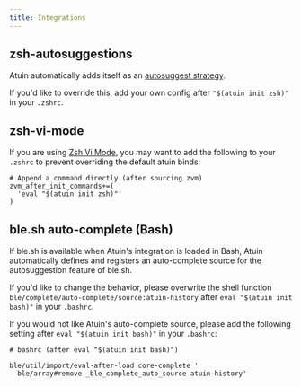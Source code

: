 ```yaml
---
title: Integrations
---
```


## zsh-autosuggestions

Atuin automatically adds itself as an [autosuggest strategy](https://github.com/zsh-users/zsh-autosuggestions#suggestion-strategy).

If you'd like to override this, add your own config after `"$(atuin init zsh)"` in your `.zshrc`.

## zsh-vi-mode

If you are using [Zsh Vi Mode](https://github.com/jeffreytse/zsh-vi-mode), you may want to add the following to your `.zshrc` to prevent overriding the default atuin binds:

```shell
# Append a command directly (after sourcing zvm)
zvm_after_init_commands+=(
  'eval "$(atuin init zsh)"'
)
```

## ble.sh auto-complete (Bash)

If ble.sh is available when Atuin's integration is loaded in Bash, Atuin automatically defines and registers an auto-complete source for the autosuggestion feature of ble.sh.

If you'd like to change the behavior, please overwrite the shell function `ble/complete/auto-complete/source:atuin-history` after `eval "$(atuin init bash)"` in your `.bashrc`.

If you would not like Atuin's auto-complete source, please add the following setting after `eval "$(atuin init bash)"` in your `.bashrc`:

```shell
# bashrc (after eval "$(atuin init bash)")

ble/util/import/eval-after-load core-complete '
  ble/array#remove _ble_complete_auto_source atuin-history'
```


